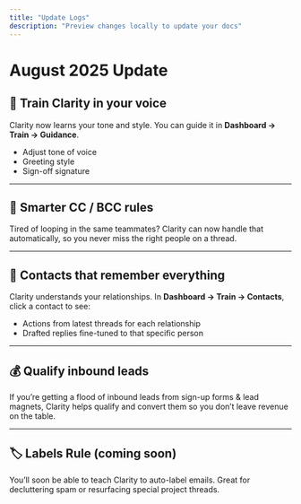 ```yaml
---
title: "Update Logs"
description: "Preview changes locally to update your docs"
---
```


# August 2025 Update

## 📝 Train Clarity in your voice

Clarity now learns your tone and style. You can guide it in **Dashboard → Train → Guidance**.

- Adjust tone of voice
- Greeting style
- Sign-off signature

---

## 👥 Smarter CC / BCC rules

Tired of looping in the same teammates? Clarity can now handle that automatically, so you never miss the right people on a thread.

---

## 📇 Contacts that remember everything

Clarity understands your relationships. In **Dashboard → Train → Contacts**, click a contact to see:

- Actions from latest threads for each relationship
- Drafted replies fine-tuned to that specific person

---

## 💰 Qualify inbound leads

If you’re getting a flood of inbound leads from sign-up forms & lead magnets, Clarity helps qualify and convert them so you don’t leave revenue on the table.

---

## 🏷️ Labels Rule (coming soon)

You’ll soon be able to teach Clarity to auto-label emails. Great for decluttering spam or resurfacing special project threads.